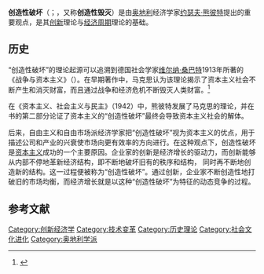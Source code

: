 {{马克思主义}}
'''创造性破坏'''（{{lang-de|Schöpferische Zerstörung}}；{{lang-en|creative destruction}}，又称'''创造性毁灭'''）是由[[奥地利|奥地利]]经济学家[[约瑟夫·熊彼特|约瑟夫·熊彼特]]提出的重要观点，是其[[创新|创新]]理论与[[经济周期|经济周期]]理论的基础。

==历史==
“创造性破坏”的理论起源可以追溯到德国社会学家[[维尔纳·桑巴特|维尔纳·桑巴特]]1913年所著的《战争与资本主义》（{{lang|de|Krieg und Kapitalismus}}）。在早期著作中，马克思认为该理论揭示了资本主义社会不断产生和消灭财富，而且通过战争和经济危机不断毁灭人类财富。<ref name="reinert">{{Cite web | url = http://www.springerlink.com/content/j0g1348m35327v04/ | first1 = Hugo | last1 = Reinert | first2 = Erik S. | last2 = Reinert | title = Creative Destruction in Economics: Nietzsche, Sombart, Schumpeter | year = 2006 | postscript = , [http://www.othercanon.org/uploads/Nietzsche%20Creative%20Destruction%20in%20Economics%20f.doc Word document] | access-date = 2015-01-11 | archive-date = 2018-06-02 | archive-url = https://web.archive.org/web/20180602111123/https://link.springer.com/chapter/10.1007%2F978-0-387-32980-2_4 }}</ref>

在《资本主义、社会主义与民主》（1942）中，熊彼特发展了马克思的理论，并在书的第二部分论证了资本主义的“创造性破坏”最终会导致资本主义社会的解体。

后来，自由主义和自由市场派经济学家把“创造性破坏”视为资本主义的优点，用于描述公司和产业的兴衰使市场向更有效率的方向进行。在这种观点下，创造性破坏是[[资本主义|资本主义]]成功的一个主要原因。企业家的创新是经济增长的驱动力，而创新能够从内部不停地革新经济结构，即不断地破坏旧有的秩序和结构， 同时再不断地创造新的结构。这一过程便被称为“创造性破坏”。通过创新，企业家不断创造性地打破旧的市场均衡，而经济增长就是以这种“创造性破坏”为特征的动态竞争的过程。

== 参考文献 ==
{{reflist}}

{{经济学小作品}}
[[Category:创新经济学|Category:创新经济学]]
[[Category:技术变革|Category:技术变革]]
[[Category:历史理论|Category:历史理论]]
[[Category:社会文化进化|Category:社会文化进化]]
[[Category:奥地利学派|Category:奥地利学派]]